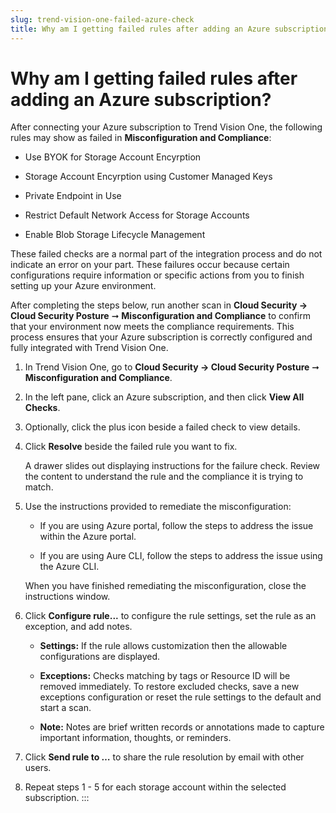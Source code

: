 ```yaml
---
slug: trend-vision-one-failed-azure-check
title: Why am I getting failed rules after adding an Azure subscription?
---
```

# Why am I getting failed rules after adding an Azure subscription?

After connecting your Azure subscription to Trend Vision One, the following rules may show as failed in **Misconfiguration and Compliance**:

- Use BYOK for Storage Account Encyrption

- Storage Account Encyrption using Customer Managed Keys

- Private Endpoint in Use

- Restrict Default Network Access for Storage Accounts

- Enable Blob Storage Lifecycle Management

These failed checks are a normal part of the integration process and do not indicate an error on your part. These failures occur because certain configurations require information or specific actions from you to finish setting up your Azure environment.

After completing the steps below, run another scan in **Cloud Security → Cloud Security Posture** ➞ **Misconfiguration and Compliance** to confirm that your environment now meets the compliance requirements. This process ensures that your Azure subscription is correctly configured and fully integrated with Trend Vision One.

1.  In Trend Vision One, go to **Cloud Security → Cloud Security Posture** ➞ **Misconfiguration and Compliance**.

2.  In the left pane, click an Azure subscription, and then click **View All Checks**.

3.  Optionally, click the plus icon beside a failed check to view details.

4.  Click **Resolve** beside the failed rule you want to fix.

    A drawer slides out displaying instructions for the failure check. Review the content to understand the rule and the compliance it is trying to match.

5.  Use the instructions provided to remediate the misconfiguration:

    - If you are using Azure portal, follow the steps to address the issue within the Azure portal.

    - If you are using Aure CLI, follow the steps to address the issue using the Azure CLI.

    When you have finished remediating the misconfiguration, close the instructions window.

6.  Click **Configure rule...** to configure the rule settings, set the rule as an exception, and add notes.

    - **Settings:** If the rule allows customization then the allowable configurations are displayed.

    - **Exceptions:** Checks matching by tags or Resource ID will be removed immediately. To restore excluded checks, save a new exceptions configuration or reset the rule settings to the default and start a scan.

    - **Note:** Notes are brief written records or annotations made to capture important information, thoughts, or reminders.

7.  Click **Send rule to …** to share the rule resolution by email with other users.

8.  Repeat steps 1 - 5 for each storage account within the selected subscription.
:::
